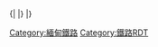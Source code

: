 <noinclude>{|{{railway line header}}
{{bs-table}}</noinclude>
{{BS3|STR+l|STR+r}}
{{BS3|STR|INT|||[[仰光中央車站|仰光中央]]}}
{{BS3|STR|HST|||{{link-my|大金塔路車站|ဘုရားလမ်းဘူတာ|大金塔路}}}}
{{BS3|STR|HST|||{{link-my|蘭瑪多車站|လမ်းမတော်ဘူတာ|蘭瑪多}}}}
{{BS3|STR|HST|||{{link-my|卑謬路車站|ပြည်လမ်းဘူတာ|卑謬路}}}}
{{BS3|STR|HST|||{{link-my|撣路車站|ရှမ်းလမ်း ဘူတာ|撣路}}}}
{{BS3|STR|HST|||{{link-my|亞龍路車站|အလုံလမ်းဘူတာ|亞龍路}}}}
{{BS3|STR|HST|||[[斑萊路車站|斑萊]]}}
{{BS3|STR|HST|||[[九文台車站|九文台]]}}
{{BS3|STR|HST|||[[罕礁瓦底車站|罕礁瓦底]]}}
{{BS3|STR|HST|||[[萊丹車站|萊丹]]}}
{{BS3|STR|HST|||[[甘馬育車站|甘馬育]]}}
{{BS3|STR|HST|||[[迪伊棉車站|迪伊棉]]}}
{{BS3|STR|HST|||[[奧欽車站|奧欽]]}}
{{BS3|STR|HST|||[[德邁車站|德邁]]}}
{{BS3|STR|HST|||[[德邁繆滴車站|德邁繆滴]]}}
{{BS3|STR|HST|||[[究貢車站|究貢]]}}
{{BS3|STR|HST|||[[永盛車站|永盛]]}}
{{BS3|STR|HST|||[[育瑪車站|育瑪]]}}
{{BS3|STR|HST|||[[波甘車站|波甘]]}}
{{BS3|STR|HST|||[[昂山鎮車站|昂山鎮]]}}
{{BS3|STR|HST|||[[德寧貢車站|德寧貢]]}}
{{BS3|STR|HST|||[[高爾夫球場車站|高爾夫球場]]}}
{{BS3|STR|HST|||[[吉格禮車站|吉格禮]]}}
{{BS3|STR|HST|||[[敏加拉頓市場車站|敏加拉頓市場]]}}
{{BS3|STR|HST|||[[敏加拉頓車站|敏加拉頓]]}}
{{BS3|STR|HST|||[[維巴基車站|維巴基]]}}
{{BS3|STR|HST|||[[奧加拉巴車站|奧加拉巴]]}}
{{BS3|STR|HST|||[[布越色貢車站|布越色貢]]}}
{{BS3|STR|HST|||[[皎耶頓車站|皎耶頓]]}}
{{BS3|STR|HST|||[[丹德格禮車站|丹德格禮]]}}
{{BS3|STR|HST|||[[耶固車站|耶固]]}}
{{BS3|STR|HST|||[[巴耶米車站|巴耶米]]}}
{{BS3|STR|HST|||[[甘白車站|甘白]]}}
{{BS3|STR|HST|||[[包渡車站|包渡]]}}
{{BS3|STR|HST|||[[淡汶車站|淡汶]]}}
{{BS3|STR|HST|||[[密達紐車站|密達紐]]}}
{{BS3|STR|HST|||[[馬拉貢車站|馬拉貢]]}}
{{BS3|STR|HST|||[[勃生堂車站|勃生堂]]}}
{{BS3|STRl|STRr}}<noinclude>
|}
|}
{{rdt intro|[[仰光環狀鐵路]]}}
[[Category:緬甸鐵路]]
[[Category:鐵路RDT]]